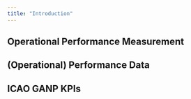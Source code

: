 ```yaml
---
title: "Introduction"
---
```


## Operational Performance Measurement

## (Operational) Performance Data

## ICAO GANP KPIs